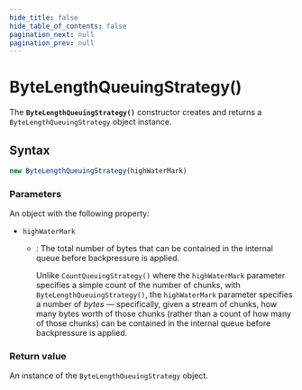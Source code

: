 ```yaml
---
hide_title: false
hide_table_of_contents: false
pagination_next: null
pagination_prev: null
---
```

# ByteLengthQueuingStrategy()

The **`ByteLengthQueuingStrategy()`**
constructor creates and returns a `ByteLengthQueuingStrategy` object
instance.

## Syntax

```js
new ByteLengthQueuingStrategy(highWaterMark)
```

### Parameters

An object with the following property:

- `highWaterMark`

  - : The total number of bytes that can be contained in the internal queue before backpressure is applied.

    Unlike `CountQueuingStrategy()` where the `highWaterMark` parameter specifies a simple count of the number of chunks, with `ByteLengthQueuingStrategy()`, the `highWaterMark` parameter specifies a number of _bytes_ — specifically, given a stream of chunks, how many bytes worth of those chunks (rather than a count of how many of those chunks) can be contained in the internal queue before backpressure is applied.

### Return value

An instance of the `ByteLengthQueuingStrategy` object.
